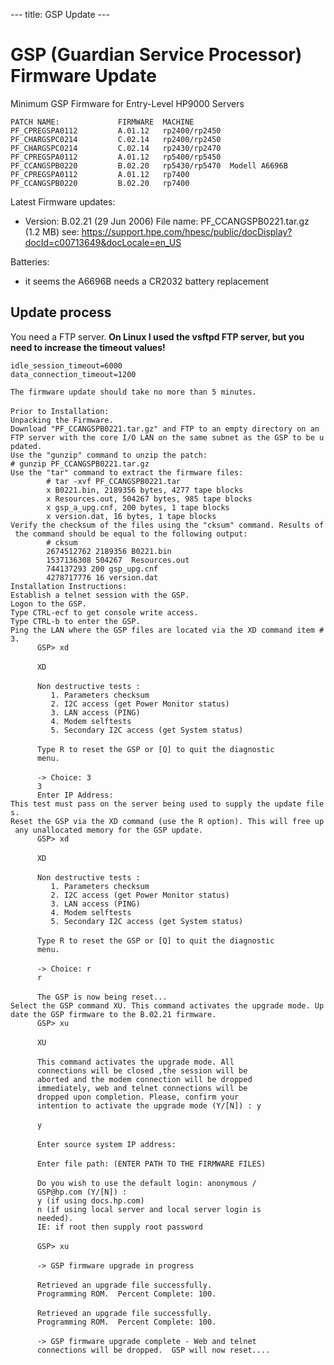 ---
title: GSP Update
---

= GSP (Guardian Service Processor) Firmware Update =

Minimum GSP Firmware for Entry-Level HP9000 Servers
 PATCH NAME:             FIRMWARE  MACHINE
 PF_CPREGSPA0112         A.01.12   rp2400/rp2450
 PF_CHARGSPC0214         C.02.14   rp2400/rp2450
 PF_CHARGSPC0214         C.02.14   rp2430/rp2470
 PF_CPREGSPA0112         A.01.12   rp5400/rp5450
 PF_CCANGSPB0220         B.02.20   rp5430/rp5470  Modell A6696B
 PF_CPREGSPA0112         A.01.12   rp7400
 PF_CCANGSPB0220         B.02.20   rp7400

Latest Firmware updates:
* Version: B.02.21 (29 Jun 2006)  File name: PF_CCANGSPB0221.tar.gz (1.2 MB) see: https://support.hpe.com/hpesc/public/docDisplay?docId=c00713649&docLocale=en_US

Batteries:
* it seems the A6696B needs a CR2032 battery replacement

== Update process ==

You need a FTP server.
'''On Linux I used the vsftpd FTP server, but you need to increase the timeout values!''' 
 idle_session_timeout=6000
 data_connection_timeout=1200



 The firmware update should take no more than 5 minutes.
 
 Prior to Installation:
 Unpacking the Firmware.
 Download "PF_CCANGSPB0221.tar.gz" and FTP to an empty directory on an FTP server with the core I/O LAN on the same subnet as the GSP to be updated.
 Use the "gunzip" command to unzip the patch:
 # gunzip PF_CCANGSPB0221.tar.gz
 Use the "tar" command to extract the firmware files:
         # tar -xvf PF_CCANGSPB0221.tar
         x B0221.bin, 2189356 bytes, 4277 tape blocks
         x Resources.out, 504267 bytes, 985 tape blocks
         x gsp_a_upg.cnf, 200 bytes, 1 tape blocks
         x version.dat, 16 bytes, 1 tape blocks
 Verify the checksum of the files using the "cksum" command. Results of the command should be equal to the following output:
         # cksum
         2674512762 2189356 B0221.bin
         1537136308 504267  Resources.out
         744137293 200 gsp_upg.cnf
         4278717776 16 version.dat
 Installation Instructions:
 Establish a telnet session with the GSP.
 Logon to the GSP.
 Type CTRL-ecf to get console write access.
 Type CTRL-b to enter the GSP.
 Ping the LAN where the GSP files are located via the XD command item #3.
       GSP> xd
 
       XD
 
       Non destructive tests :
          1. Parameters checksum
          2. I2C access (get Power Monitor status)
          3. LAN access (PING)
          4. Modem selftests
          5. Secondary I2C access (get System status)
 
       Type R to reset the GSP or [Q] to quit the diagnostic
       menu.
 
       -> Choice: 3
       3
       Enter IP Address:
 This test must pass on the server being used to supply the update files.
 Reset the GSP via the XD command (use the R option). This will free up any unallocated memory for the GSP update.
       GSP> xd
 
       XD
 
       Non destructive tests :
          1. Parameters checksum
          2. I2C access (get Power Monitor status)
          3. LAN access (PING)
          4. Modem selftests
          5. Secondary I2C access (get System status)
 
       Type R to reset the GSP or [Q] to quit the diagnostic
       menu.
 
       -> Choice: r
       r
 
       The GSP is now being reset...
 Select the GSP command XU. This command activates the upgrade mode. Update the GSP firmware to the B.02.21 firmware.
       GSP> xu
 
       XU
 
       This command activates the upgrade mode. All
       connections will be closed ,the session will be
       aborted and the modem connection will be dropped
       immediately, web and telnet connections will be
       dropped upon completion. Please, confirm your
       intention to activate the upgrade mode (Y/[N]) : y
 
       y
 
       Enter source system IP address:
 
       Enter file path: (ENTER PATH TO THE FIRMWARE FILES)
 
       Do you wish to use the default login: anonymous /
       GSP@hp.com (Y/[N]) :
       y (if using docs.hp.com)
       n (if using local server and local server login is
       needed).
       IE: if root then supply root password
 
       GSP> xu
 
       -> GSP firmware upgrade in progress
 
       Retrieved an upgrade file successfully.
       Programming ROM.  Percent Complete: 100.
 
       Retrieved an upgrade file successfully.
       Programming ROM.  Percent Complete: 100.
 
       -> GSP firmware upgrade complete - Web and telnet
       connections will be dropped.  GSP will now reset....